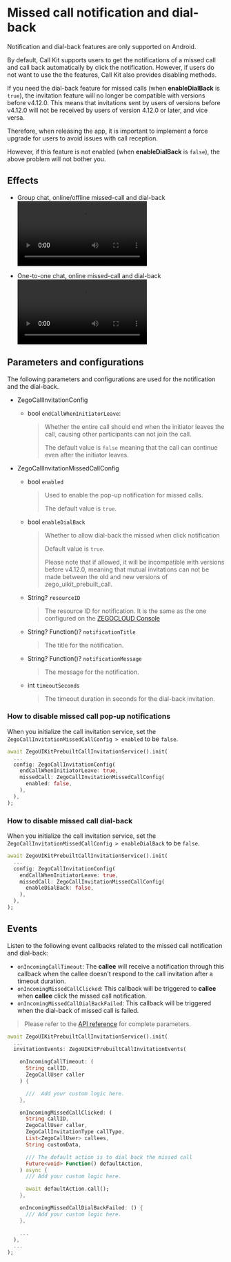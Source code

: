# Missed call notification and dial-back

<Warning title="Android only">
Notification and dial-back features are only supported on Android.
</Warning>

By default, Call Kit supports users to get the notifications of a missed call and call back automatically by click the notification. However, if users do not want to use the the features, Call Kit also provides disabling methods.

<Warning title="Incompatible with older versions">

If you need the dial-back feature for missed calls (when **enableDialBack** is `true`), the invitation feature will no longer be compatible with versions before v4.12.0. This means that invitations sent by users of versions before v4.12.0 will not be received by users of version 4.12.0 or later, and vice versa.

Therefore, when releasing the app, it is important to implement a force upgrade for users to avoid issues with call reception.

However, if this feature is not enabled (when **enableDialBack** is `false`), the above problem will not bother you.
</Warning>

## Effects

- Group chat, online/offline missed-call and dial-back
  <Video src="https://media-resource.spreading.io/docuo/workspace564/27e54a759d23575969552654cb45bf89/7d82acd364.mp4" />

- One-to-one chat, online missed-call and dial-back
  <Video src="https://media-resource.spreading.io/docuo/workspace564/27e54a759d23575969552654cb45bf89/3433ee1152.mp4" />

## Parameters and configurations

The following parameters and configurations are used for the notification and the dial-back. 

- ZegoCallInvitationConfig

  - bool `endCallWhenInitiatorLeave`:

    >  Whether the entire call should end when the initiator leaves the call, causing other participants can not join the call.
    >
    >  The default value is `false` meaning that the call can continue even after the initiator leaves.

- ZegoCallInvitationMissedCallConfig

  - bool `enabled`

      > Used to enable the pop-up notification for missed calls.
      >
      > The default value is `true`.

  - bool `enableDialBack`

      > Whether to allow dial-back the missed when click notification
      >
      > Default value is `true`.
      >
      > Please note that if allowed, it will be incompatible with versions before v4.12.0, meaning that mutual invitations can not be made between the old and new versions of zego_uikit_prebuilt_call.

  - String? `resourceID`

      > The resource ID for notification. It is the same as the one configured on the [ZEGOCLOUD Console](https://console.zegocloud.com/)

  - String? Function()? `notificationTitle`

      > The title for the notification.

  - String? Function()? `notificationMessage`

      > The message for the notification.

  - int `timeoutSeconds`

      > The timeout duration in seconds for the dial-back invitation.

### How to disable missed call pop-up notifications

When you initialize the call invitation service, set the `ZegoCallInvitationMissedCallConfig > enabled` to be `false`.

```dart {6}
await ZegoUIKitPrebuiltCallInvitationService().init(
  ...
  config: ZegoCallInvitationConfig(
    endCallWhenInitiatorLeave: true,
    missedCall: ZegoCallInvitationMissedCallConfig(
      enabled: false,
    ),
  ),
);
```

### How to disable missed call dial-back

When you initialize the call invitation service, set the `ZegoCallInvitationMissedCallConfig > enableDialBack` to be `false`.

```dart {6}
await ZegoUIKitPrebuiltCallInvitationService().init(
  ...
  config: ZegoCallInvitationConfig(
    endCallWhenInitiatorLeave: true,
    missedCall: ZegoCallInvitationMissedCallConfig(
      enableDialBack: false,
    ),
  ),
);
```

## Events

Listen to the following event callbacks related to the missed call notification and dial-back:

- `onIncomingCallTimeout`: The **callee** will receive a notification through this callback when the callee doesn't respond to the call invitation after a timeout duration.
- `onIncomingMissedCallClicked`: This callback will be triggered to **callee** when **callee** click the missed call notification.
- `onIncomingMissedCallDialBackFailed`: This callback will be triggered when the dial-back of missed call is failed.

> ​Please refer to the [API reference](https://pub.dev/documentation/zego_uikit_prebuilt_call/latest/zego_uikit_prebuilt_call/ZegoUIKitPrebuiltCallInvitationEvents-class.html) for complete parameters.

```dart {5-30}
await ZegoUIKitPrebuiltCallInvitationService().init(
  ...
  invitationEvents: ZegoUIKitPrebuiltCallInvitationEvents(

    onIncomingCallTimeout: (
      String callID, 
      ZegoCallUser caller
    ) {

      ///  Add your custom logic here.
    },

    onIncomingMissedCallClicked: (
      String callID,
      ZegoCallUser caller,
      ZegoCallInvitationType callType,
      List<ZegoCallUser> callees,
      String customData,

      /// The default action is to dial back the missed call
      Future<void> Function() defaultAction,
    ) async {
      /// Add your custom logic here.

      await defaultAction.call();
    },

    onIncomingMissedCallDialBackFailed: () {
      /// Add your custom logic here.
    },

    ...
  ),
  ...
);
```